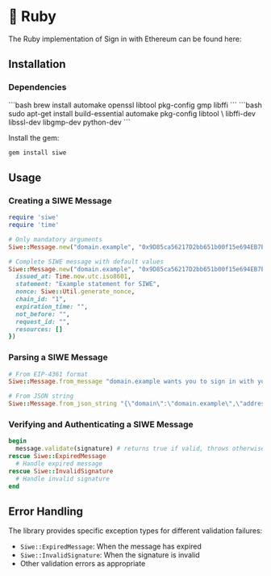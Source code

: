 
# 💎 Ruby

The Ruby implementation of Sign in with Ethereum can be found here:

<FullWidthLink
	href='https://github.com/signinwithethereum/siwe-rb'
	logo='/img/github.svg'
	text='signinwithethereum/siwe-rb'
	themeAware={true}
/>

## Installation

### Dependencies

<Tabs groupId='operating-systems'>
	<TabItem value='mac' label='macOS'>
		```bash
    brew install automake openssl libtool pkg-config gmp libffi
    ```
	</TabItem>
	<TabItem value='linux' label='Linux'>
		```bash
    sudo apt-get install build-essential automake pkg-config libtool \
    libffi-dev libssl-dev libgmp-dev python-dev
    ```
	</TabItem>
</Tabs>

Install the gem:

```bash
gem install siwe
```

## Usage

### Creating a SIWE Message

```ruby
require 'siwe'
require 'time'

# Only mandatory arguments
Siwe::Message.new("domain.example", "0x9D85ca56217D2bb651b00f15e694EB7E713637D4", "some.uri", "1")

# Complete SIWE message with default values
Siwe::Message.new("domain.example", "0x9D85ca56217D2bb651b00f15e694EB7E713637D4", "some.uri", "1", {
  issued_at: Time.now.utc.iso8601,
  statement: "Example statement for SIWE",
  nonce: Siwe::Util.generate_nonce,
  chain_id: "1",
  expiration_time: "",
  not_before: "",
  request_id: "",
  resources: []
})
```

### Parsing a SIWE Message

```ruby
# From EIP-4361 format
Siwe::Message.from_message "domain.example wants you to sign in with your Ethereum account:..."

# From JSON string
Siwe::Message.from_json_string "{\"domain\":\"domain.example\",\"address\":\"0x9D85ca56217D2bb651b00f15e694EB7E713637D4\",...}"
```

### Verifying and Authenticating a SIWE Message

```ruby
begin
  message.validate(signature) # returns true if valid, throws otherwise
rescue Siwe::ExpiredMessage
  # Handle expired message
rescue Siwe::InvalidSignature
  # Handle invalid signature
end
```

## Error Handling

The library provides specific exception types for different validation failures:

-   `Siwe::ExpiredMessage`: When the message has expired
-   `Siwe::InvalidSignature`: When the signature is invalid
-   Other validation errors as appropriate

